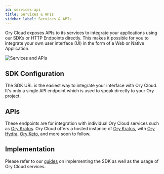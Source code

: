 ```yaml
---
id: services-api
title: Services & APIs
sidebar_label: Services & APIs
---
```


Ory Cloud exposes APIs to its services to integrate your applications using our SDKs or HTTP Endpoints directly. This makes it
possible for you to integrate your own user interface (UI) in the form of a Web or Native Application.

![Services and APIs](/images/services-apis/services-and-apis.png)

## SDK Configuration

The SDK URL is the easiest way to integrate your interface with Ory Cloud. It's only a single API endpoint which is used to speak
directly to your Ory project.

## APIs

These endpoints are for integration with individual Ory Cloud services such as [Ory Kratos](https://ory.sh/kratos). Ory Cloud
offers a hosted instance of [Ory Kratos](https://ory.sh/kratos), with [Ory Hydra](https://ory.sh/hydra),
[Ory Keto](https://ory.sh/keto), and more soon to follow.

## Implementation

Please refer to our [guides](../guides/index.mdx) on implementing the SDK as well as the usage of Ory Cloud services.
